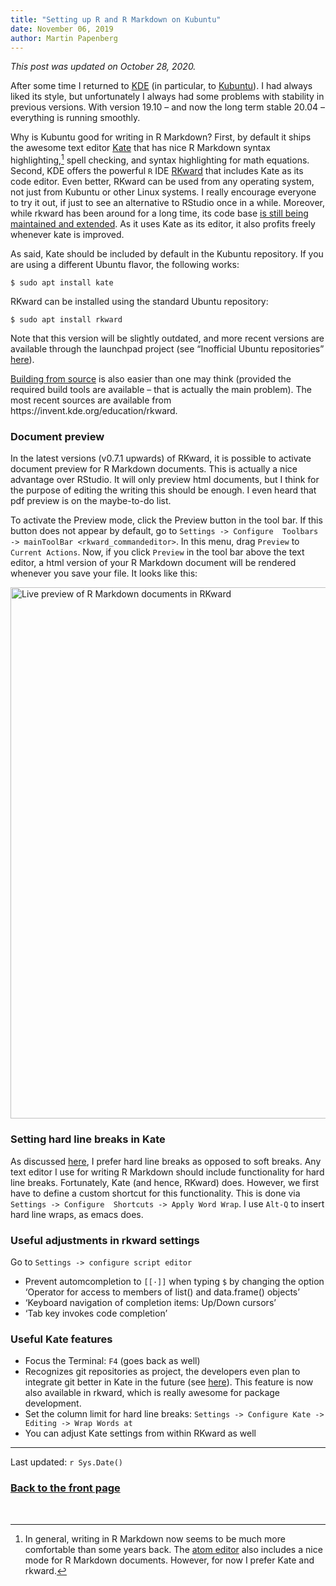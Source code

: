 ```yaml
---
title: "Setting up R and R Markdown on Kubuntu"
date: November 06, 2019
author: Martin Papenberg
---
```


*This post was updated on October 28, 2020.*

After some time I returned to [KDE](https://kde.org/) (in particular, to 
[Kubuntu](https://kubuntu.org/)). I had always liked its style, but 
unfortunately I always had some problems with stability in previous versions. 
With version 19.10 -- and now the long term stable 20.04 -- everything is 
running smoothly. 

Why is Kubuntu good for writing in R Markdown? First, by default it ships the 
awesome text editor [Kate](https://kate-editor.org/) that has nice R Markdown 
syntax highlighting,[^atom] spell checking, and syntax highlighting for math 
equations. Second, KDE offers the powerful `R` IDE 
[RKward](https://rkward.kde.org) that includes Kate as its code editor. Even 
better, RKward can be used from any operating system, not just from Kubuntu or 
other Linux systems. I really encourage everyone to try it out, if just to see 
an alternative to RStudio once in a while. Moreover, while rkward has been 
around for a long time, its code base [is still being maintained and 
extended](https://invent.kde.org/education/rkward). As it uses Kate as its 
editor, it also profits freely whenever kate is improved.

[^atom]: In general, writing in R Markdown now seems to be much more 
comfortable than some years back. The [atom editor](https://atom.io/) 
also includes a nice mode for R Markdown documents. However, for now I 
prefer Kate and rkward.

As said, Kate should be included by default in the Kubuntu repository.
If you are using a different Ubuntu flavor, the following works:

```
$ sudo apt install kate
```

RKward can be installed using the standard Ubuntu repository:

```
$ sudo apt install rkward
```

Note that this version will be slightly outdated, and more recent 
versions are available through the launchpad project (see "Inofficial 
Ubuntu repositories" 
[here](https://rkward.kde.org/Binaries_and_Build_Scripts.html)).

[Building from source](https://rkward.kde.org/Building_RKWard_From_Source.html) 
is also easier than one may think (provided the required build tools are 
available -- that is actually the main problem). The most recent sources are 
available from https://invent.kde.org/education/rkward.

### Document preview

In the latest versions (v0.7.1 upwards) of RKward, it is possible to activate 
document preview for R Markdown documents. This is actually a nice 
advantage over RStudio. It will only preview html documents, but I think 
for the purpose of editing the writing this should be enough. I even 
heard that pdf preview is on the maybe-to-do list.

To activate the Preview mode, click the Preview button in the tool bar. 
If this button does not appear by default, go to `Settings -> Configure 
Toolbars -> mainToolBar <rkward_commandeditor>`. In this menu, drag 
`Preview` to `Current Actions`. Now, if you click `Preview` in the tool 
bar above the text editor, a html version of your R Markdown document 
will be rendered whenever you save your file. It looks like this:

<img src = "../img/rkward.png" width = 850 alt = "Live preview of R Markdown documents in RKward">

### Setting hard line breaks in Kate

As discussed [here](05_setUpRMDemacs.html), I prefer hard line breaks as 
opposed to soft breaks. Any text editor I use for writing R Markdown 
should include functionality for hard line breaks. Fortunately, Kate 
(and hence, RKward) does. However, we first have to define a custom 
shortcut for this functionality. This is done via `Settings -> Configure 
Shortcuts -> Apply Word Wrap`. I use `Alt-Q` to insert hard line wraps, as
emacs does.

### Useful adjustments in rkward settings

Go to `Settings -> configure script editor`

- Prevent automcompletion to `[[·]]` when typing `$` by changing the option 
'Operator for access to members of list() and data.frame() objects'
- 'Keyboard navigation of completion items: Up/Down cursors'
- 'Tab key invokes code completion'

### Useful Kate features

- Focus the Terminal: `F4` (goes back as well)
- Recognizes git repositories as project, the developers even plan to 
integrate git better in Kate in the future (see 
[here](https://kate-editor.org/post/2019/2019-10-20-git-client-
integration/)). This feature is now also available in rkward, which is really 
awesome for package development.
- Set the column limit for hard line breaks: 
  `Settings -> Configure Kate -> Editing -> Wrap Words at`
- You can adjust Kate settings from within RKward as well

---

Last updated: `r Sys.Date()`
  
### <a href="index.html">Back to the front page</a>

&nbsp;
